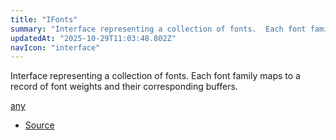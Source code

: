 ```yaml
---
title: "IFonts"
summary: "Interface representing a collection of fonts.  Each font family maps to a record of font weights and their corresponding buffers."
updatedAt: "2025-10-29T11:03:48.802Z"
navIcon: "interface"
---
```



Interface representing a collection of fonts.
Each font family maps to a record of font weights and their corresponding buffers.

[any](https://developer.mozilla.org/en-US/docs/Web/JavaScript/Reference/Global_Objects/Object)

- [Source](https://github.com/NMMTY/LazyCanvas/blob/e5b83021346e886d435469de8abb93654e0fb45d/packages/lazycanvas/src/structures/helpers/Font.ts#L32)